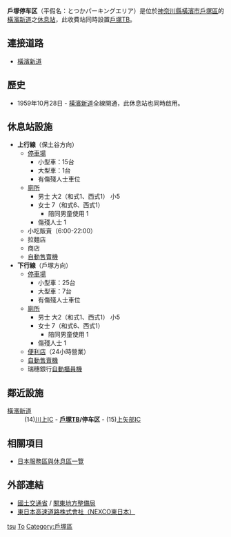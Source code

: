 {{日本公路設施
|設施名稱 = 戶塚停车区
|色 = 
|圖像 = Totsuka pa.jpg
|pxl = 
|圖像簡介 = 
|公路名稱1 = [[橫濱新道|橫濱新道]]
|IC編號1 = 
|收費站編號1 =
|記號1 =
|起點1 = [[保土谷IC|保土谷IC]]
|距離1 = 8.9
|上一設施1 =[[川上IC|川上IC]]
|上一設施距離1 = 1.6
|下一設施1 = [[上矢部IC|上矢部IC]]
|下一設施距離1 = 0.4
|連接道路 = 
|啟用日期 = 1959年10月28日
|停用日期 = 
|流量 =
|智能IC =
|上行營業時間 =
|上行油站 = 
|上行油站營業時間 = 6:00-22:00
|下行營業時間 = 
|下行油站 = 
|下行油站營業時間 =24小時營業
|郵政編碼 =
|所在地 = [[神奈川縣|神奈川縣]][[橫濱市|橫濱市]][[戶塚區|戶塚區]]
|坐標 = {{coord|35|25|23|N|139|32|22|E}}
|備註 = 此收費站同時設置[[戶塚TB|戶塚TB]]。
}}
'''戶塚停车区'''（平假名：とつかパーキングエリア）是位於[[神奈川縣|神奈川縣]][[橫濱市|橫濱市]][[戶塚區|戶塚區]]的[[橫濱新道|橫濱新道]]之[[休息站|休息站]]，此收費站同時設置[[戶塚TB|戶塚TB]]。

== 連接道路 ==
* [[橫濱新道|橫濱新道]]

== 歷史 ==
* 1959年10月28日 - [[橫濱新道|橫濱新道]]全線開通，此休息站也同時啟用。

==休息站設施==
*'''上行線'''（保土谷方向）
**[[停車場|停車場]]
***小型車：15台
***大型車：1台
***有傷殘人士車位
**[[廁所|廁所]]
***男士 大2（和式1、西式1） 小5
***女士 7（和式6、西式1）
****陪同男童使用 1
***傷殘人士 1
**小吃販賣（6:00-22:00）
**拉麵店
**商店
**[[自動售賣機|自動售賣機]]
*'''下行線'''（戶塚方向）
**[[停車場|停車場]]
***小型車：25台
***大型車：7台
***有傷殘人士車位
**[[廁所|廁所]]
***男士 大2（和式1、西式1） 小5
***女士 7（和式6、西式1）
****陪同男童使用 1
***傷殘人士 1
**[[便利店|便利店]]（24小時營業）
**[[自動售賣機|自動售賣機]]
**瑞穗銀行[[自動櫃員機|自動櫃員機]]

== 鄰近設施 ==
; [[橫濱新道|橫濱新道]]
: (14)[[川上IC|川上IC]] - '''[[戶塚TB|戶塚TB]]/停车区''' - (15)[[上矢部IC|上矢部IC]]

== 相關項目 ==
* [[日本服務區與休息區一覽|日本服務區與休息區一覽]]

== 外部連結 ==
* [http://www.mlit.go.jp/ 國土交通省] {{Wayback|url=http://www.mlit.go.jp/ |date=20120229065110 }} / [http://www.ktr.mlit.go.jp/ 關東地方整備局] {{Wayback|url=http://www.ktr.mlit.go.jp/ |date=20120226203546 }}
* [http://www.e-nexco.co.jp/ 東日本高速道路株式會社（NEXCO東日本）] {{Wayback|url=http://www.e-nexco.co.jp/ |date=20140203074239 }}

{{橫濱新道}}

[[Category:日本服務區與休息區_To|tsu]]
[[Category:神奈川縣服務區與休息區|To]]
[[Category:戶塚區|Category:戶塚區]]
